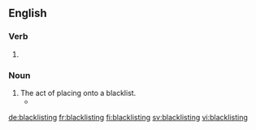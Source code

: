 ==English==

===Verb===
{{head|en|present participle}}

# {{present participle of|blacklist|lang=en|nocat=1}}

===Noun===
{{en-noun}}

# The act of placing onto a blacklist.
#* {{quote-news|year=2009|date=February 22|author=Kevin Baker|title=Blood on the Street|work=New York Times|url=http://www.nytimes.com/2009/02/22/books/review/Baker-t.html
|passage=Efforts to unionize were routinely met with clubbings, shootings, jailings, '''blacklistings''' and executions, perpetrated not only by well-armed legions of company goons, but also by police officers, deputies, National Guardsmen and even regular soldiers.}}

[[de:blacklisting]]
[[fr:blacklisting]]
[[fi:blacklisting]]
[[sv:blacklisting]]
[[vi:blacklisting]]